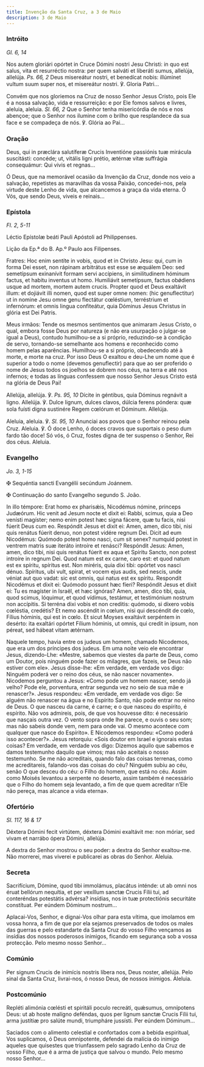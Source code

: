 ```yaml
---
title: Invenção da Santa Cruz, a 3 de Maio
description: 3 de Maio
---
```


### Intróito

<em>Gl. 6, 14</em>

<div class="side-by-side not-content">

Nos autem gloriári opórtet in Cruce Dómini nostri Jesu Christi: in quo est
    salus, vita et resurréctio nostra: per quem salváti et liberáti sumus,
    allelúja, allelúja. <em>Ps. 66, 2</em> Deus misereátur nostri, et benedícat
    nobis: illúminet vultum suum super nos, et misereátur nostri. ℣. Gloria
    Patri...

Convém que nos gloriemos na Cruz de nosso Senhor Jesus Cristo, pois Ele é a
    nossa salvação, vida e ressurreição: e por Ele fomos salvos e livres,
    aleluia, aleluia. <em>Sl. 66, 2</em> Que o Senhor tenha misericórdia de nós
    e nos abençoe; que o Senhor nos ilumine com o brilho que resplandece da sua
    face e se compadeça de nós. ℣. Glória ao Pai...

</div>

### Oração

<div class="side-by-side not-content">

Deus, qui in præclára salutíferæ Crucis Inventióne passiónis tuæ mirácula
    suscitásti: concéde; ut, vitális ligni prétio, ætérnæ vitæ suffrágia
    consequámur: Qui vivis et regnas...

Ó Deus, que na memorável ocasião da Invenção da Cruz, donde nos veio a
    salvação, repetistes as maravilhas da vossa Paixão, concedei-nos, pela
    virtude deste Lenho de vida, que alcancemos a graça da vida eterna. Ó Vós,
    que sendo Deus, viveis e reinais...

</div>

### Epístola

<em>Fl. 2, 5-11</em>

<div class="side-by-side not-content">

Léctio Epístolæ beáti Pauli Apóstoli ad Philippenses.

Lição da Ep.ª do B. Ap.º Paulo aos Filipenses.

Fratres: Hoc enim sentíte in vobis, quod et in Christo Jesu: qui, cum in
    forma Dei esset, non rápinam arbitrátus est esse se æquálem Deo: sed
    semetípsum exinanívit formam servi accípiens, in similitudinem hóminum
    factus, et habitu inventus ut homo. Humiliávit semetípsum, factus obǿdiens
    usque ad mortem, mortem autem crucis. Propter quod et Deus exaltávit illum:
    et dojiávit illi nomen, quod est super omne nomen: (hic genuflectitur) ut in
    nomine Jesu omne genu flectátur cœléstium, terréstrium et infernórum: et
    omnis lingua confiteátur, quia Dóminus Jesus Christus in glória est Dei
    Patris.

Meus irmãos: Tende os mesmos sentimentos que animaram Jesus Cristo, o qual,
    embora fosse Deus por natureza (e não era usurpação o julgar-se igual a
    Deus), contudo humilhou-se a si próprio, reduzindo-se à condição de servo,
    tornando-se semelhante aos homens e reconhecido como homem pelas aparências.
    Humilhou-se a si próprio, obedecendo até à morte, e morte na cruz. Por isso
    Deus O exaltou e deu-Lhe um nome que é superior a todo o nome (devemos
    genuflectir) para que ao ser proferido o nome de Jesus todos os joelhos se
    dobrem nos céus, na terra e até nos infernos; e todas as línguas confessem
    que nosso Senhor Jesus Cristo está na glória de Deus Pai!

</div>

<div class="side-by-side not-content">

Allelúja, allelúja. ℣. <em>Ps. 95, 10</em> Dícite in géntibus, quia Dóminus
    regnávit a ligno. Allelúja. ℣. Dulce lignum, dulces clavos, dúlcia ferens
    póndera: quæ sola fuísti digna sustinére Regem cœlórum et Dóminum. Allelúja.

Aleluia, aleluia. ℣. <em>Sl. 95, 10</em> Anunciai aos povos que o Senhor
    reinou pela Cruz. Aleluia. ℣. Ó doce Lenho, ó doces cravos que suportais o
    peso dum fardo tão doce! Só vós, ó Cruz, fostes digna de ter suspenso o
    Senhor, Rei dos céus. Aleluia.

</div>

### Evangelho

<em>Jo. 3, 1-15</em>

<div class="side-by-side not-content">

<span class="cross text-red-500">✠</span> Sequéntia sancti Evangélii
    secúndum Joánnem.

<span class="cross text-red-500">✠</span> Continuação do santo Evangelho
    segundo S. João.

In illo témpore: Erat homo ex pharisǽis, Nicodémus nómine, princeps
    Judæórum. Hic venit ad Jesum nocte et dixit ei: Rabbi, scimus, quia a Deo
    venísti magíster; nemo enim potest hæc signa fácere, quæ tu facis, nisi
    fúerit Deus cum eo. Respóndit Jesus et dixit ei: Amen, amen, dico tibi, nisi
    quis renátus fúerit denuo, non potest vidére regnum Dei. Dicit ad eum
    Nicodémus: Quómodo potest homo nasci, cum sit senex? numquid potest in
    ventrem matris suæ iteráto introíre et renásci? Respóndit Jesus: Amen, amen,
    dico tibi, nisi quis renátus fúerit ex aqua et Spíritu Sancto, non potest
    introíre in regnum Dei. Quod natum est ex carne, caro est: et quod natum est
    ex spíritu, spíritus est. Non miréris, quia dixi tibi: opórtet vos nasci
    dénuo. Spíritus, ubi vult, spirat, et vocem ejus audis, sed nescis, unde
    véniat aut quo vadat: sic est omnis, qui natus est ex spíritu. Respondit
    Nicodémus et dixit ei: Quómodo possunt hæc fíeri? Respóndit Jesus et dixit
    ei: Tu es magíster in Israël, et hæc ignóras? Amen, amen, dico tibi, quia,
    quod scimus, lóquimur, et quod vídimus, testámur, et testimónium nostrum non
    accípitis. Si terréna dixi vobis et non creditis: quómodo, si díxero vobis
    cœléstia, credétis? Et nemo ascéndit in cœlum, nisi qui descéndit de cœlo,
    Fílius hóminis, qui est in cœlo. Et sicut Moyses exaltávit serpéntem in
    desérto: ita exaltári opórtet Fílium hóminis, ut omnis, qui credit in ipsum,
    non péreat, sed hábeat vitam ætérnam.

Naquele tempo, havia entre os judeus um homem, chamado Nicodemos, que era um
    dos príncipes dos judeus. Em uma noite veio ele encontrar Jesus,
    dizendo-Lhe: «Mestre, sabemos que viestes da parte de Deus, como um Doutor,
    pois ninguém pode fazer os milagres, que fazeis, se Deus não estiver com
    ele». Jesus disse-lhe: «Em verdade, em verdade vos digo: Ninguém poderá ver
    o reino dos céus, se não nascer novamente». Nicodemos perguntou a Jesus:
    «Como pode um homem nascer, sendo já velho? Pode ele, porventura, entrar
    segunda vez no seio de sua mãe e renascer?». Jesus respondeu: «Em verdade,
    em verdade vos digo: Se alguém não renascer na água e no Espírito Santo, não
    pode entrar no reino de Deus. O que nasceu da carne, é carne; e o que nasceu
    do espírito, é espírito. Não vos admireis, pois, de que vos houvesse dito: é
    necessário que nasçais outra vez. O vento sopra onde lhe parece, e ouvis o
    seu som; mas não sabeis donde vem, nem para onde vai. O mesmo acontece com
    qualquer que nasce do Espírito». E Nicodemos respondeu: «Como poderá isso
    acontecer?». Jesus retorquiu: «Sois doutor em Israel e ignorais estas
    coisas? Em verdade, em verdade vos digo: Dizemos aquilo que sabemos e damos
    testemunho daquilo que vimos; mas não aceitais o nosso testemunho. Se me não
    acreditais, quando falo das coisas terrenas, como me acreditareis,
    falando-vos das coisas do céu? Ninguém subiu ao céu, senão O que desceu do
    céu: o Filho do homem, que está no céu. Assim como Moisés levantou a
    serpente no deserto, assim também é necessário que o Filho do homem seja
    levantado, a fim de que quem acreditar n’Ele não pereça, mas alcance a vida
    eterna».

</div>

### Ofertório

<em>Sl. 117, 16 & 17</em>

<div class="side-by-side not-content">

Déxtera Dómini fecit virtútem, déxtera Dómini exaltávit me: non móriar, sed
    vivam et narrábo ópera Dómini, allelúja.

A dextra do Senhor mostrou o seu poder: a dextra do Senhor exaltou-me. Não
    morrerei, mas viverei e publicarei as obras do Senhor. Aleluia.

</div>

### Secreta

<div class="side-by-side not-content">

Sacrifícium, Dómine, quod tibi immolámus, placátus inténde: ut ab omni nos
    éruat bellórum nequítia, et per vexíllum sanctæ Crucis Fílii tui, ad
    conteréndas potestátis advérsa? insídias, nos in tuæ protectiónis securitáte
    constítuat. Per eúndem Dóminum nostrum...

Aplacai-Vos, Senhor, e dignai-Vos olhar para esta vítima, que imolamos em
    vossa honra, a fim de que por ela sejamos preservados de todos os males das
    guerras e pelo estandarte da Santa Cruz do vosso Filho vençamos as insídias
    dos nossos poderosos inimigos, ficando em segurança sob a vossa protecção.
    Pelo mesmo nosso Senhor...

</div>

### Comúnio

<div class="side-by-side not-content">

Per signum Crucis de inimícis nostris líbera nos, Deus noster, allelúja.
  Pelo sinal da Santa Cruz, livrai-nos, ó nosso Deus, de nossos inimigos.
    Aleluia.

</div>

### Postcomúnio

<div class="side-by-side not-content">

Repléti alimónia cœlésti et spiritáli poculo recreáti, quǽsumus, omnípotens
    Deus: ut ab hoste malígno deféndas, quos per lignum sanctæ Crucis Fílii tui,
    arma justítiæ pro salúte mundi, triumpháre jussísti. Per eúndem Dóminum...

Saciados com o alimento celestial e confortados com a bebida espiritual, Vos
    suplicamos, ó Deus omnipotente, defendei da malícia do inimigo aqueles que
    quisestes que triunfassem pelo sagrado Lenho da Cruz de vosso Filho, que é a
    arma de justiça que salvou o mundo. Pelo mesmo nosso Senhor...

</div>

